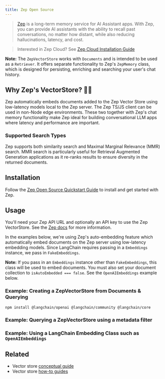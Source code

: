 ```yaml
---
title: Zep Open Source
---
```


> [Zep](https://www.getzep.com) is a long-term memory service for AI Assistant apps.
> With Zep, you can provide AI assistants with the ability to recall past conversations, no matter how distant,
> while also reducing hallucinations, latency, and cost.

> Interested in Zep Cloud? See [Zep Cloud Installation Guide](https://help.getzep.com/sdks)

**Note:** The `ZepVectorStore` works with `Documents` and is intended to be used as a `Retriever`.
It offers separate functionality to Zep's `ZepMemory` class, which is designed for persisting, enriching
and searching your user's chat history.

## Why Zep's VectorStore? 🤖🚀

Zep automatically embeds documents added to the Zep Vector Store using low-latency models local to the Zep server.
The Zep TS/JS client can be used in non-Node edge environments. These two together with Zep's chat memory functionality
make Zep ideal for building conversational LLM apps where latency and performance are important.

### Supported Search Types

Zep supports both similarity search and Maximal Marginal Relevance (MMR) search. MMR search is particularly useful
for Retrieval Augmented Generation applications as it re-ranks results to ensure diversity in the returned documents.

## Installation

Follow the [Zep Open Source Quickstart Guide](https://help.getzep.com/quickstart) to install and get started with Zep.

## Usage

You'll need your Zep API URL and optionally an API key to use the Zep VectorStore. See the [Zep docs](https://help.getzep.com/welcome) for more information.

In the examples below, we're using Zep's auto-embedding feature which automatically embed documents on the Zep server using
low-latency embedding models. Since LangChain requires passing in a `Embeddings` instance, we pass in `FakeEmbeddings`.

**Note:** If you pass in an `Embeddings` instance other than `FakeEmbeddings`, this class will be used to embed documents.
You must also set your document collection to `isAutoEmbedded === false`. See the `OpenAIEmbeddings` example below.

### Example: Creating a ZepVectorStore from Documents & Querying

```bash npm
npm install @langchain/openai @langchain/community @langchain/core
```


<ZepFromDocs />

### Example: Querying a ZepVectorStore using a metadata filter


<ZepWithMetadata />

### Example: Using a LangChain Embedding Class such as `OpenAIEmbeddings`


<ZepWithOpenaiEmbeddings />

## Related

- Vector store [conceptual guide](/oss/concepts/#vectorstores)
- Vector store [how-to guides](/oss/how-to/#vectorstores)
